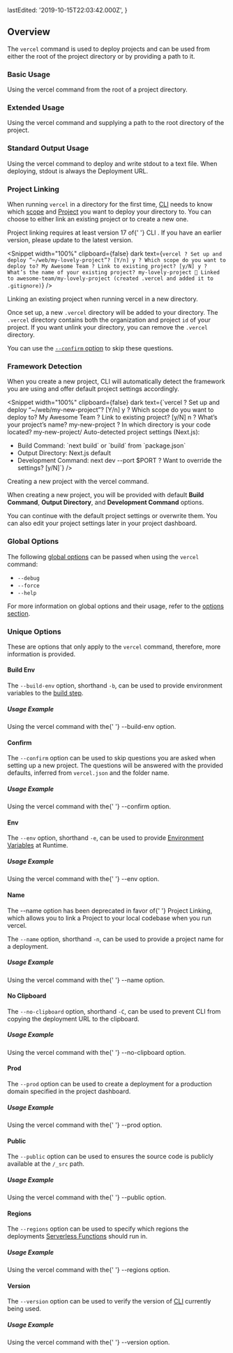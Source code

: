 
  lastEdited: '2019-10-15T22:03:42.000Z',
}

## Overview

The `vercel` command is used to deploy projects and can be used from either the root of the project directory or by providing a path to it.

### Basic Usage

<Snippet width="100%" dark text="vercel" />
<Caption>
  Using the <InlineCode>vercel</InlineCode> command from the root of a project
  directory.
</Caption>

### Extended Usage

<Snippet width="100%" dark text="vercel [path-to-project]" />
<Caption>
  Using the <InlineCode>vercel</InlineCode> command and supplying a path to the
  root directory of the project.
</Caption>

### Standard Output Usage

<Snippet width="100%" dark text="vercel > deployment-url.txt" />
<Caption>
  Using the <InlineCode>vercel</InlineCode> command to deploy and write stdout
  to a text file. When deploying, stdout is always the Deployment URL.
</Caption>

### Project Linking

When running `vercel` in a directory for the first time, [<ProductShortName /> CLI](/download) needs to know which [scope](/docs/cli#options/global-options/scope) and [Project](/docs/v2/platform/projects) you
want to deploy your directory to. You can choose to either link an existing project or to create a new one.

<Note>
  Project linking requires at least version 17 of{' '}
  <Link href="/download">
    <ProductShortName /> CLI
  </Link>
  . If you have an earlier version, please <Link href="/guides/updating-vercel-cli">
    update
  </Link> to the latest version.
</Note>

<br />

<Snippet
  width="100%"
  clipboard={false}
  dark
  text={`vercel
? Set up and deploy “~/web/my-lovely-project”? [Y/n] y
? Which scope do you want to deploy to? My Awesome Team
? Link to existing project? [y/N] y
? What’s the name of your existing project? my-lovely-project
🔗 Linked to awesome-team/my-lovely-project (created .vercel and added it to .gitignore)`}
/>
<Caption>
  Linking an existing project when running <InlineCode>vercel</InlineCode> in a
  new directory.
</Caption>

Once set up, a new `.vercel` directory will be added to your directory. The `.vercel` directory contains
both the organization and project `id` of your project. If you want unlink your directory, you can remove the `.vercel` directory.

You can use the [`--confirm` option](#commands/overview/unique-options/confirm) to skip these questions.

### Framework Detection

When you create a new project, <ProductShortName /> CLI will automatically detect the framework you are using and offer
default project settings accordingly.

<Snippet
  width="100%"
  clipboard={false}
  dark
  text={`vercel
? Set up and deploy “~/web/my-new-project”? [Y/n] y
? Which scope do you want to deploy to? My Awesome Team
? Link to existing project? [y/N] n
? What’s your project’s name? my-new-project
? In which directory is your code located? my-new-project/
Auto-detected project settings (Next.js):
- Build Command: \`next build\` or \`build\` from \`package.json\`
- Output Directory: Next.js default
- Development Command: next dev --port $PORT
? Want to override the settings? [y/N]`}
/>
<Caption>
  Creating a new project with the <InlineCode>vercel</InlineCode> command.
</Caption>

When creating a new project, you will be provided with default **Build Command**, **Output Directory**, and **Development Command** options.

You can continue with the default project settings or overwrite them. You can also edit your project settings later in your project dashboard.

### Global Options

The following [global options](#options) can be passed when using the `vercel` command:

- `--debug`
- `--force`
- `--help`

For more information on global options and their usage, refer to the [options section](#options).

### Unique Options

These are options that only apply to the `vercel` command, therefore, more information is provided.

#### Build Env

The `--build-env` option, shorthand `-b`, can be used to provide environment variables to the [build step](/docs/v2/build-step).

##### Usage Example

<Snippet
  width="100%"
  dark
  text="vercel --build-env [key1=value1 key2=value2 key3=value3]"
/>
<Caption>
  Using the <InlineCode>vercel</InlineCode> command with the{' '}
  <InlineCode>--build-env</InlineCode> option.
</Caption>

#### Confirm

The `--confirm` option can be used to skip questions you are asked when setting up a new project.
The questions will be answered with the provided defaults, inferred from `vercel.json` and the folder name.

##### Usage Example

<Snippet width="100%" dark text="vercel --confirm" />
<Caption>
  Using the <InlineCode>vercel</InlineCode> command with the{' '}
  <InlineCode>--confirm</InlineCode> option.
</Caption>

#### Env

The `--env` option, shorthand `-e`, can be used to provide [Environment Variables](/docs/v2/build-step#environment-variables) at Runtime.

##### Usage Example

<Snippet
  width="100%"
  dark
  text="vercel --env [key1=value1 key2=value2 key3=value3]"
/>
<Caption>
  Using the <InlineCode>vercel</InlineCode> command with the{' '}
  <InlineCode>--env</InlineCode> option.
</Caption>

#### Name

<Note type="alert">
  The <InlineCode>--name</InlineCode> option has been deprecated in favor of{' '}
  <Link href="#commands/overview/project-linking">Project Linking</Link>, which
  allows you to link a <ProductName /> Project to your local codebase when you
  run
  <InlineCode>vercel</InlineCode>.
</Note>

The `--name` option, shorthand `-n`, can be used to provide a project name for a deployment.

##### Usage Example

<Snippet width="100%" dark text="vercel --name foo" />
<Caption>
  Using the <InlineCode>vercel</InlineCode> command with the{' '}
  <InlineCode>--name</InlineCode> option.
</Caption>

#### No Clipboard

The `--no-clipboard` option, shorthand `-C`, can be used to prevent <ProductShortName /> CLI from copying the deployment URL to the clipboard.

##### Usage Example

<Snippet width="100%" dark text="vercel --no-clipboard" />
<Caption>
  Using the <InlineCode>vercel</InlineCode> command with the{' '}
  <InlineCode>--no-clipboard</InlineCode> option.
</Caption>

#### Prod

The `--prod` option can be used to create a deployment for a production domain specified in the project dashboard.

##### Usage Example

<Snippet width="100%" dark text="vercel --prod" />
<Caption>
  Using the <InlineCode>vercel</InlineCode> command with the{' '}
  <InlineCode>--prod</InlineCode> option.
</Caption>

#### Public

The `--public` option can be used to ensures the source code is publicly available at the `/_src` path.

##### Usage Example

<Snippet width="100%" dark text="vercel --public" />
<Caption>
  Using the <InlineCode>vercel</InlineCode> command with the{' '}
  <InlineCode>--public</InlineCode> option.
</Caption>

#### Regions

The `--regions` option can be used to specify which regions the deployments [Serverless Functions](/docs/v2/serverless-functions/introduction) should run in.

##### Usage Example

<Snippet width="100%" dark text="vercel --regions sfo1" />
<Caption>
  Using the <InlineCode>vercel</InlineCode> command with the{' '}
  <InlineCode>--regions</InlineCode> option.
</Caption>

#### Version

The `--version` option can be used to verify the version of [<ProductShortName /> CLI](/download) currently being used.

##### Usage Example

<Snippet width="100%" dark text="vercel --version" />
<Caption>
  Using the <InlineCode>vercel</InlineCode> command with the{' '}
  <InlineCode>--version</InlineCode> option.
</Caption>
